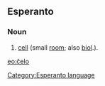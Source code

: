 ==Esperanto==
===Noun===
# [[cell]] (small [[room]]; also [[biology|biol]].).

[[eo:ĉelo]]
[[Category:Esperanto language]]
{{Universala Vortaro}}